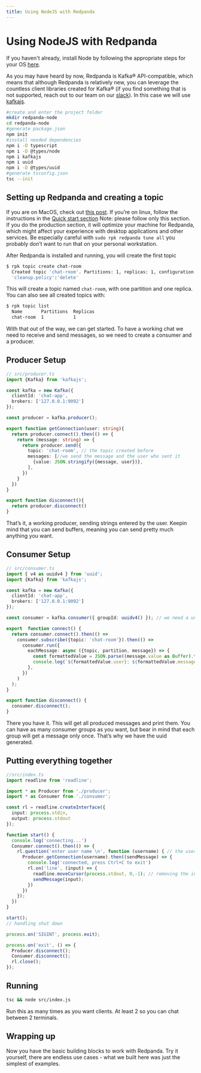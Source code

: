 ```yaml
---
title: Using NodeJS with Redpanda
---
```


# Using NodeJS with Redpanda

If you haven't already, install Node by following the appropriate steps for
your OS [here](https://nodejs.org/en/download/package-manager/).

As you may have heard by now, Redpanda is Kafka® API-compatible, which means
that although Redpanda is relatively new, you can leverage the countless client
libraries created for Kafka® (if you find something that is not supported,
reach out to our team on our <a href="https://redpanda.com/slack" target="_self">slack</a>).
In this case we will use [kafkajs](https://kafka.js.org/).

```bash
#create and enter the project folder
mkdir redpanda-node
cd redpanda-node
#generate package.json
npm init
#install needed dependencies
npm i -D typescript
npm i -D @types/node
npm i kafkajs
npm i uuid
npm i -D @types/uuid
#generate tsconfig.json
tsc --init
```

## Setting up Redpanda and creating a topic

If you are on MacOS, check out [this post](/docs/getting-started/quick-start-macos).
If you’re on linux, follow the instructions in the
[Quick start section](/docs/getting-started/quick-start-linux)
Note: please follow only this section. If you do the production section, it
will optimize your machine for Redpanda, which might affect your experience
with desktop applications and other services. Be especially careful with
`sudo rpk redpanda tune all` you probably don’t want to run that on your personal
workstation.


After Redpanda is installed and running, you will create the first topic
```bash
$ rpk topic create chat-room
  Created topic 'chat-room'. Partitions: 1, replicas: 1, configuration:
  'cleanup.policy':'delete'
```
This will create a topic named `chat-room`, with one partition and one replica.
You can also see all created topics with:
```bash
$ rpk topic list
  Name       Partitions  Replicas  
  chat-room  1           1
```

With that out of the way, we can get started. To have a working chat we need to
receive and send messages, so we need to create a consumer and a producer.

## Producer Setup

```typescript
// src/producer.ts
import {Kafka} from 'kafkajs';

const kafka = new Kafka({
  clientId: 'chat-app',
  brokers: ['127.0.0.1:9092']
});

const producer = kafka.producer();

export function getConnection(user: string){
  return producer.connect().then(() => {
    return (message: string) => {
      return producer.send({
        topic: 'chat-room', // the topic created before
        messages: [//we send the message and the user who sent it
          {value: JSON.stringify({message, user})},
        ],
      })
    }
  })
}

export function disconnect(){
  return producer.disconnect()
}
```
That’s it, a working producer, sending strings entered by the user. Keepin mind
that you can send buffers, meaning you can send pretty much anything you want.

## Consumer Setup

```typescript
// src/consumer.ts
import { v4 as uuidv4 } from 'uuid';
import {Kafka} from 'kafkajs';

const kafka = new Kafka({
  clientId: 'chat-app',
  brokers: ['127.0.0.1:9092']
});

const consumer = kafka.consumer({ groupId: uuidv4() }); // we need a unique groupId I'll explain down

export  function connect() {
  return consumer.connect().then(() =>
    consumer.subscribe({topic: 'chat-room'}).then(() =>
      consumer.run({
        eachMessage: async ({topic, partition, message}) => {
          const formattedValue = JSON.parse((message.value as Buffer).toString()); // everything comes as a buffer
          console.log(`${formattedValue.user}: ${formattedValue.message}`)// print the message
        },
      })
    )
  );
}

export function disconnect() {
  consumer.disconnect();
}
```
There you have it. This will get all produced messages and print them. You can
have as many consumer groups as you want, but bear in mind that each group will
get a message only once. That’s why we have the uuid generated.

## Putting everything together

```typescript
//src/index.ts
import readline from 'readline';

import * as Producer from './producer';
import * as Consumer from './consumer';

const rl = readline.createInterface({
  input: process.stdin,
  output: process.stdout
});

function start() {
  console.log('connecting...')
  Consumer.connect().then(() => {
    rl.question('enter user name \n', function (username) { // the username to print it along with the messages
      Producer.getConnection(username).then((sendMessage) => {
        console.log('connected, press Ctrl+C to exit')
        rl.on('line', (input) => {
          readline.moveCursor(process.stdout, 0,-1); // removing the input so you don't get duplicated items in terminal
          sendMessage(input);
        })
      })
    });
  })
}

start();
// handling shut down

process.on('SIGINT', process.exit);

process.on('exit', () => {
  Producer.disconnect();
  Consumer.disconnect();
  rl.close();
});
``` 

## Running

```bash
tsc && node src/index.js
```
Run this as many times as you want clients. At least 2 so you can chat between
2 terminals.

## Wrapping up

Now you have the basic building blocks to work with Redpanda. Try it yourself,
there are endless use cases - what we built here was just the simplest of
examples.
